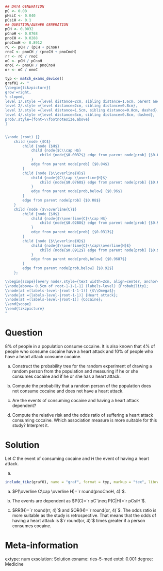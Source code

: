 
```r
## DATA GENERATION
pC <- 0.08
pHsiC <- 0.040
pCsiH <- 0.1
## QUESTION/ANSWER GENERATION
pCH <- 0.0032
pCnoH <- 0.0768
pnoCH <- 0.0288
pnoCnoH <- 0.8912
rC <- pCH / (pCH + pCnoH)
rnoC <- pnoCH / (pnoCH + pnoCnoH)
rr <- rC / rnoC
oC <- pCH / pCnoH
onoC <- pnoCH / pnoCnoH
or <- oC / onoC
```
```r
typ <- match_exams_device()
graf01 <- "
\\begin{tikzpicture}[
grow'=right,
% sloped,
level 1/.style ={level distance=2cm, sibling distance=1.6cm, parent anchor=east, child anchor=west},
level 2/.style ={level distance=2cm, sibling distance=0.8cm},
level 3/.style ={level distance=1.5cm, sibling distance=0.8cm, dashed},
level 4/.style ={level distance=3cm, sibling distance=0.8cm, dashed},
prob/.style={font=\\footnotesize,above}
]


\\node (root) {}
	child {node {$C$}
		child {node {$H$}
			child {node{$C\\cap H$}
				child {node{$0.0032$} edge from parent node[prob] {$0.08\\cdot 0.04$}}
			}
			edge from parent node[prob] {$0.04$}
		}
		child {node {$\\overline{H}$}
			child {node{$C\\cap \\overline{H}$}
				child {node{$0.0768$} edge from parent node[prob] {$0.08\\cdot 0.96$}}
			}
			edge from parent node[prob,below] {$0.96$}
		}
		edge from parent node[prob] {$0.08$}
	}
	child {node {$\\overline{C}$}
   		child {node {$H$}
			child {node{$\\overline{C}\\cap H$} 
				child {node{$0.0288$} edge from parent node[prob] {$0.92\\cdot 0.0313$}}
			}
			edge from parent node[prob] {$0.0313$}
		}
		child {node {$\\overline{H}$}
			child {node{$\\overline{C}\\cap\\overline{H}$} 
				child {node{$0.8912$} edge from parent node[prob] {$0.92\\cdot 0.9687$}}
			}
			edge from parent node[prob,below] {$0.9687$}
		}
		edge from parent node[prob,below] {$0.92$}
	};

\\begin{scope}[every node/.style={text width=2cm, align=center, anchor=center, font=\\bfseries,}]
\\node[above= 0.5cm of root-1-1-1-1] (labels-level) {Probability};
\\node[at =(labels-level-|root-1-1-1)] {$\\Omega$};
\\node[at =(labels-level-|root-1-1)] {Heart attack};
\\node[at =(labels-level-|root-1)] {Cocaine};
\\end{scope}
\\end{tikzpicture}
"
```

Question
========
	
8% of people in a population consume cocaine. It is also known that 4% of people who consume cocaine have a heart attack and 10% of people who have a heart attack consume cocaine.


a. Construct the probability tree for the random experiment of drawing a random person from the population and measuring if he or she consumes cocaine and if he or she has a heart attack.

a. Compute the probability that a random person of the population does not consume cocaine and does not have a heart attack.

a. Are the events of consuming cocaine and having a heart attack dependent?

a. Compute the relative risk and the odds ratio of suffering a heart attack consuming cocaine. Which association measure is more suitable for this study? Interpret it.

Solution
========
Let $C$ the event of consuming cocaine and $H$ the event of having a heart attack.

a. 
```r
include_tikz(graf01, name = "graf", format = typ, markup = "tex", library = "positioning", width = "7cm")
```


a. $P(\overline C\cap \overline H)=`r round(pnoCnoH, 4)`$.

a. The events are dependent as $P(C)=`r pC`\neq P(C|H)=`r pCsiH`$.

a. $RR(H)=`r round(rr, 4)`$ and $OR(H)=`r round(or, 4)`$. The odds ratio is more suitable as the study is retrospective. That means that the odds of having a heart attack is $`r round(or, 4)`$ times greater if a person consumes cocaine.

Meta-information 
================
extype: num
exsolution: Solution
exname: ries-5-med
extol: 0.001
degree: Medicine
 
